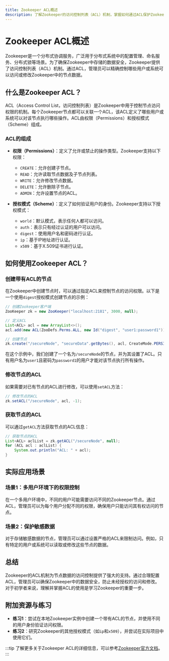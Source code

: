 ```yaml
---
title: Zookeeper ACL概述
description: 了解Zookeeper的访问控制列表（ACL）机制，掌握如何通过ACL保护Zookeeper节点数据的安全性。
---
```


# Zookeeper ACL概述

Zookeeper是一个分布式协调服务，广泛用于分布式系统中的配置管理、命名服务、分布式锁等场景。为了确保Zookeeper中存储的数据安全，Zookeeper提供了访问控制列表（ACL）机制。通过ACL，管理员可以精确控制哪些用户或系统可以访问或修改Zookeeper中的节点数据。

## 什么是Zookeeper ACL？

ACL（Access Control List，访问控制列表）是Zookeeper中用于控制节点访问权限的机制。每个Zookeeper节点都可以关联一个ACL，该ACL定义了哪些用户或系统可以对该节点执行哪些操作。ACL由权限（Permissions）和授权模式（Scheme）组成。

### ACL的组成

- **权限（Permissions）**：定义了允许或禁止的操作类型。Zookeeper支持以下权限：
  - `CREATE`：允许创建子节点。
  - `READ`：允许读取节点数据及子节点列表。
  - `WRITE`：允许修改节点数据。
  - `DELETE`：允许删除子节点。
  - `ADMIN`：允许设置节点的ACL。

- **授权模式（Scheme）**：定义了如何验证用户的身份。Zookeeper支持以下授权模式：
  - `world`：默认模式，表示任何人都可以访问。
  - `auth`：表示只有经过认证的用户可以访问。
  - `digest`：使用用户名和密码进行认证。
  - `ip`：基于IP地址进行认证。
  - `x509`：基于X.509证书进行认证。

## 如何使用Zookeeper ACL？

### 创建带有ACL的节点

在Zookeeper中创建节点时，可以通过指定ACL来控制节点的访问权限。以下是一个使用`digest`授权模式创建节点的示例：

```java
// 创建Zookeeper客户端
ZooKeeper zk = new ZooKeeper("localhost:2181", 3000, null);

// 定义ACL
List<ACL> acl = new ArrayList<>();
acl.add(new ACL(ZooDefs.Perms.ALL, new Id("digest", "user1:password1")));

// 创建节点
zk.create("/secureNode", "secureData".getBytes(), acl, CreateMode.PERSISTENT);
```

在这个示例中，我们创建了一个名为`/secureNode`的节点，并为其设置了ACL。只有用户名为`user1`且密码为`password1`的用户才能对该节点执行所有操作。

### 修改节点的ACL

如果需要对已有节点的ACL进行修改，可以使用`setACL`方法：

```java
// 修改节点的ACL
zk.setACL("/secureNode", acl, -1);
```

### 获取节点的ACL

可以通过`getACL`方法获取节点的ACL信息：

```java
// 获取节点的ACL
List<ACL> aclList = zk.getACL("/secureNode", null);
for (ACL acl : aclList) {
    System.out.println("ACL: " + acl);
}
```

## 实际应用场景

### 场景1：多用户环境下的权限控制

在一个多用户环境中，不同的用户可能需要访问不同的Zookeeper节点。通过ACL，管理员可以为每个用户分配不同的权限，确保用户只能访问其有权访问的节点。

### 场景2：保护敏感数据

对于存储敏感数据的节点，管理员可以通过设置严格的ACL来限制访问。例如，只有特定的用户或系统可以读取或修改这些节点的数据。

## 总结

Zookeeper的ACL机制为节点数据的访问控制提供了强大的支持。通过合理配置ACL，管理员可以确保Zookeeper中的数据安全，防止未经授权的访问和修改。对于初学者来说，理解并掌握ACL的使用是学习Zookeeper的重要一步。

## 附加资源与练习

- **练习1**：尝试在本地Zookeeper实例中创建一个带有ACL的节点，并使用不同的用户身份验证访问权限。
- **练习2**：研究Zookeeper的其他授权模式（如`ip`和`x509`），并尝试在实际项目中使用它们。

:::tip
了解更多关于Zookeeper ACL的详细信息，可以参考[Zookeeper官方文档](https://zookeeper.apache.org/doc/current/zookeeperProgrammers.html#sc_ZooKeeperAccessControl)。
:::